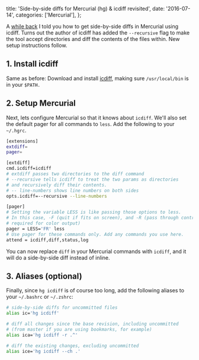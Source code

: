 
  title:
    'Side-by-side diffs for Mercurial (hg) & icdiff revisited',
  date: '2016-07-14',
  categories: ['Mercurial'],
};


A [while back][1] I told you how to get side-by-side diffs in Mercurial using icdiff. Turns out the author of icdiff has added the `--recursive` flag to make the tool accept directories and diff the contents of the files within. New setup instructions follow.

## 1. Install icdiff

Same as before: Download and install [icdiff][2], making sure `/usr/local/bin` is in your `$PATH.`

## 2. Setup Mercurial

Next, lets configure Mercurial so that it knows about `icdiff`. We'll also set the default pager for all commands to `less`. Add the following to your `~/.hgrc`.

```bash
[extensions]
extdiff=
pager=

[extdiff]
cmd.icdiff=icdiff
# extdiff passes two directories to the diff command
# --recursive tells icdiff to treat the two params as directories
# and recursively diff their contents.
# -- line-numbers shows line numbers on both sides
opts.icdiff=--recursive --line-numbers

[pager]
# Setting the variable LESS is like passing those options to less.
# In this case, -F (quit if fits on screen), and -R (pass through control chars,
# required for color output)
pager = LESS='FR' less
# Use pager for these commands only. Add any commands you use here.
attend = icdiff,diff,status,log
```

You can now replace `diff` in your Mercurial commands with `icdiff`, and it will do a side-by-side diff instead of inline.

## 3. Aliases (optional)

Finally, since `hg icdiff` is of course too long, add the following aliases to your `~/.bashrc` or `~/.zshrc`:

```bash
# side-by-side diffs for uncommitted files
alias ic='hg icdiff'

# diff all changes since the base revision, including uncommitted
# (from master if you are using bookmarks, for example)
alias ica='hg icdiff -r .^'

# diff the existing changes, excluding uncommitted
alias ice='hg icdiff --ch .'
```

&nbsp;

[1]: http://ianobermiller.com/blog/2015/01/12/side-by-side-diffs-for-mercurial-hg/
[2]: http://www.jefftk.com/icdiff
